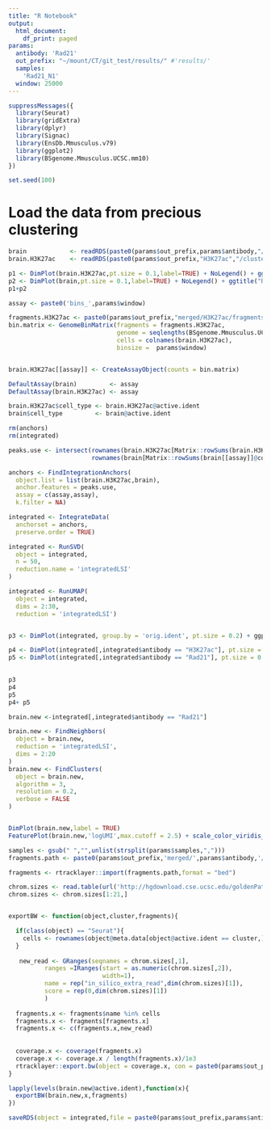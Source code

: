 ```yaml
---
title: "R Notebook"
output:
  html_document:
    df_print: paged
params:
  antibody: 'Rad21'
  out_prefix: "~/mount/CT/git_test/results/" #'results/'
  samples:
    'Rad21_N1'
  window: 25000
---
```



```r
suppressMessages({
  library(Seurat)
  library(gridExtra)
  library(dplyr)
  library(Signac)
  library(EnsDb.Mmusculus.v79)
  library(ggplot2)
  library(BSgenome.Mmusculus.UCSC.mm10)
})

set.seed(100)
```



# Load the data from precious clustering
```r

brain            <- readRDS(paste0(params$out_prefix,params$antibody,"/clustering/01.clustering.Rds"))
brain.H3K27ac    <- readRDS(paste0(params$out_prefix,"H3K27ac","/clustering/01.clustering.Rds"))

p1 <- DimPlot(brain.H3K27ac,pt.size = 0.1,label=TRUE) + NoLegend() + ggtitle("H3K27ac")
p2 <- DimPlot(brain,pt.size = 0.1,label=TRUE) + NoLegend() + ggtitle("Rad21")
p1+p2
```

```r
assay <- paste0('bins_',params$window)

fragments.H3K27ac <- paste0(params$out_prefix,"merged/H3K27ac/fragments.tsv.gz")
bin.matrix <- GenomeBinMatrix(fragments = fragments.H3K27ac,
                              genome = seqlengths(BSgenome.Mmusculus.UCSC.mm10),
                              cells = colnames(brain.H3K27ac),
                              binsize =  params$window)


brain.H3K27ac[[assay]] <- CreateAssayObject(counts = bin.matrix)
```



```r
DefaultAssay(brain)         <- assay
DefaultAssay(brain.H3K27ac) <- assay

brain.H3K27ac$cell_type <- brain.H3K27ac@active.ident
brain$cell_type         <- brain@active.ident

```


```r
rm(anchors)
rm(integrated)

peaks.use <- intersect(rownames(brain.H3K27ac[Matrix::rowSums(brain.H3K27ac[[assay]]@counts)> 5,]), 
                       rownames(brain[Matrix::rowSums(brain[[assay]]@counts)> 5,]))

anchors <- FindIntegrationAnchors(
  object.list = list(brain.H3K27ac,brain),
  anchor.features = peaks.use,
  assay = c(assay,assay),
  k.filter = NA)

integrated <- IntegrateData(
  anchorset = anchors,
  preserve.order = TRUE)

integrated <- RunSVD(
  object = integrated,
  n = 50,
  reduction.name = 'integratedLSI'
)

integrated <- RunUMAP(
  object = integrated,
  dims = 2:30,
  reduction = 'integratedLSI')


p3 <- DimPlot(integrated, group.by = 'orig.ident', pt.size = 0.2) + ggplot2::ggtitle("Integrated")

p4 <- DimPlot(integrated[,integrated$antibody == "H3K27ac"], pt.size = 0.2, label=TRUE,group.by='cell_type') + ggplot2::ggtitle("H3K27ac") + NoLegend()
p5 <- DimPlot(integrated[,integrated$antibody == "Rad21"], pt.size = 0.2, label=TRUE,group.by='cell_type') + ggplot2::ggtitle("Rad21") + NoLegend() 
  

p3
p4
p5
p4+ p5
```



```r
brain.new <-integrated[,integrated$antibody == "Rad21"]

brain.new <- FindNeighbors(
  object = brain.new,
  reduction = 'integratedLSI',
  dims = 2:20
)
brain.new <- FindClusters(
  object = brain.new,
  algorithm = 3,
  resolution = 0.2,
  verbose = FALSE
)


DimPlot(brain.new,label = TRUE)
FeaturePlot(brain.new,'logUMI',max.cutoff = 2.5) + scale_color_viridis_c()
```

```r
samples <- gsub(" ","",unlist(strsplit(params$samples,",")))
fragments.path <- paste0(params$out_prefix,'merged/',params$antibody,'/fragments.tsv.gz')

fragments <- rtracklayer::import(fragments.path,format = "bed")  

chrom.sizes <- read.table(url('http://hgdownload.cse.ucsc.edu/goldenPath/mm10/bigZips/mm10.chrom.sizes'),sep="\t",stringsAsFactors = FALSE)
chrom.sizes <- chrom.sizes[1:21,]


exportBW <- function(object,cluster,fragments){

  if(class(object) == "Seurat"){
    cells <- rownames(object@meta.data[object@active.ident == cluster,])
  }
  
   new_read <- GRanges(seqnames = chrom.sizes[,1], 
          ranges =IRanges(start = as.numeric(chrom.sizes[,2]),
                          width=1),
          name = rep("in_silico_extra_read",dim(chrom.sizes)[1]),
          score = rep(0,dim(chrom.sizes)[1])
          )
  
  fragments.x <- fragments$name %in% cells
  fragments.x <- fragments[fragments.x]
  fragments.x <- c(fragments.x,new_read)
  
  
  coverage.x <- coverage(fragments.x)
  coverage.x <- coverage.x / length(fragments.x)/1e3
  rtracklayer::export.bw(object = coverage.x, con = paste0(params$out_prefix,params$antibody,'/integration/bigwig/cluster_',cluster,'.bw'))
}

lapply(levels(brain.new@active.ident),function(x){
  exportBW(brain.new,x,fragments)
})

saveRDS(object = integrated,file = paste0(params$out_prefix,params$antibody,'/integration/integrated.Rds'))
```

